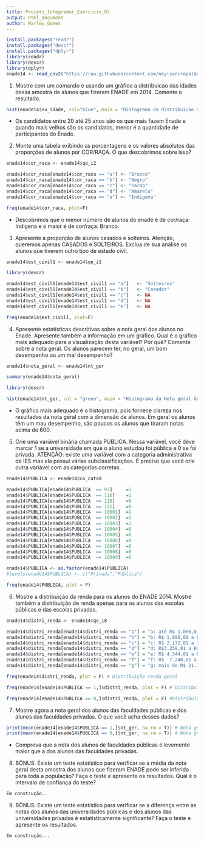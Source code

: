 ```yaml
---
title: Projeto_Integrador_Exercicio_03
output: html_document
author: Warley_Gomes
---
```


```r

install.packages("readr")
install.packages("descr")
install.packages("dplyr")
library(readr)
library(descr)
library(dplyr)
enade14 <- read_csv2("https://raw.githubusercontent.com/neylsoncrepalde/introducao_ao_r/master/dados/enade_2014_amostra.csv")

```
1) Mostre com um comando e usando um gráfico a distribuicao das idades dessa amostra de alunos que fizeram ENADE em 2014. Comente o resultado.

```r

hist(enade14$nu_idade, col="blue", main = "Histograma da distribuicao das idades dos candidatos do Enade")

```

 - Os candidatos entre 20 até 25 anos são os que mais fazem Enade e quando mais velhos são os candidatos, menor é a quantidade de participantes do Enade.

2) Monte uma tabela exibindo as porcentagens e os valores absolutos das proporções de alunos por COR/RAÇA. O que descobrimos sobre isso?

```r

enade14$cor_raca <- enade14$qe_i2 

enade14$cor_raca[enade14$cor_raca == "a"] <- "Branco" 
enade14$cor_raca[enade14$cor_raca == "b"] <- "Negro" 
enade14$cor_raca[enade14$cor_raca == "c"] <- "Pardo" 
enade14$cor_raca[enade14$cor_raca == "d"] <- "Amarelo" 
enade14$cor_raca[enade14$cor_raca == "e"] <- "Indigena"

freq(enade14$cor_raca, plot=F)

```
 - Descobrimos que o menor número de alunos do enade é de cor/raça: Indigena e o maior é de cor/raça: Branco.
3) Apresente a proporção de alunos casados e solteiros. Atenção, queremos apenas CASADOS e SOLTEIROS. Exclua de sua análise os alunos que tiverem outro tipo de estado civil.
```r

enade14$est_civil1 <- enade14$qe_i1

library(descr)

enade14$est_civil1[enade14$est_civil1 == "a"]   <- "Solteiros"
enade14$est_civil1[enade14$est_civil1 == "b"]   <- "Casados"
enade14$est_civil1[enade14$est_civil1 == "c"]   <- NA 
enade14$est_civil1[enade14$est_civil1 == "d"]   <- NA 
enade14$est_civil1[enade14$est_civil1 == "e"]   <- NA 

freq(enade14$est_civil1, plot=F) 

```
4) Apresente estatísticas descritivas sobre a nota geral dos alunos no Enade. Apresente também a informação em um gráfico. Qual é o gráfico mais adequado para a visualização desta variável? Por quê? Comente sobre a nota geral. Os alunos parecem ter, no geral, um bom desempenho ou um mal desempenho?
```r
enade14$nota_geral <- enade14$nt_ger

summary(enade14$nota_geral)

library(descr)

hist(enade14$nt_ger, col = "green", main = "Histograma da Nota geral dos alunos no Enade", xlab="Notas", ylab="Densidade",col.main="darkgray")
```
- O gráfico mais adequado é o histograma, pois fornece clareza nos resultados da nota geral com a dimensão de alunos.
Em geral os alunos têm um mau desempenho, são poucos os alunos que tiraram notas acima de 600.

5) Crie uma variável binária chamada PUBLICA. Nessa variável, você deve marcar 1 se a universidade em que o aluno estudou foi pública e 0 se foi privada. ATENÇÃO: existe uma variável com a categoria administrativa da IES mas ela possui várias subclassificações. É preciso que você crie outra variável com as categorias corretas.

```r

enade14$PUBLICA <- enade14$co_catad

enade14$PUBLICA[enade14$PUBLICA  == 93]     =1 
enade14$PUBLICA[enade14$PUBLICA  == 116]    =1
enade14$PUBLICA[enade14$PUBLICA  == 118]    =0
enade14$PUBLICA[enade14$PUBLICA  == 121]    =0
enade14$PUBLICA[enade14$PUBLICA  == 10001]  =1
enade14$PUBLICA[enade14$PUBLICA  == 10002]  =1
enade14$PUBLICA[enade14$PUBLICA  == 10003]  =1
enade14$PUBLICA[enade14$PUBLICA  == 10004]  =0
enade14$PUBLICA[enade14$PUBLICA  == 10005]  =0
enade14$PUBLICA[enade14$PUBLICA  == 10006]  =0
enade14$PUBLICA[enade14$PUBLICA  == 10007]  =0
enade14$PUBLICA[enade14$PUBLICA  == 10008]  =0
enade14$PUBLICA[enade14$PUBLICA  == 10009]  =0

enade14$PUBLICA <- as.factor(enade14$PUBLICA)
#levels(enade14$PUBLICA) <- c("Privada","Pública")

freq(enade14$PUBLICA, plot = F)

```
6) Mostre a distribuição da renda para os alunos do ENADE 2014. Mostre também a distribuição de renda apenas para os alunos das escolas públicas e das escolas privadas.
```r

enade14$distri_renda <- enade14$qe_i8

enade14$distri_renda[enade14$distri_renda == "a"] = "a: até R$ 1.086,01"
enade14$distri_renda[enade14$distri_renda == "b"] = "b: R$ 1.086,01 a R$ 2.172,00"
enade14$distri_renda[enade14$distri_renda == "c"] = "c: R$ 2.172,01 a 3.258,00"
enade14$distri_renda[enade14$distri_renda == "d"] = "d: R$3.258,01 a R$ 4.344,00"
enade14$distri_renda[enade14$distri_renda == "e"] = "e: R$ 4.344,01 a R$ 7.240,00)"
enade14$distri_renda[enade14$distri_renda == "f"] = "f: R$  7.240,01 a R$ 21.729,00"
enade14$distri_renda[enade14$distri_renda == "g"] = "g: mais de R$ 21.720,01"

freq(enade14$distri_renda, plot = F) # Distribuição renda geral

freq(enade14[enade14$PUBLICA == 1,]$distri_renda, plot = F) # Distribuição renda Pública

freq(enade14[enade14$PUBLICA == 0,]$distri_renda, plot = F) #Distribuição renda Privada

```
7) Mostre agora a nota geral dos alunos das faculdades públicas e dos alunos das faculdades privadas. O que você acha desses dados?
```r

print(mean(enade14[enade14$PUBLICA == 1,]$nt_ger, na.rm = T)) # Nota geral das faculdades públicas
print(mean(enade14[enade14$PUBLICA == 0,]$nt_ger, na.rm = T)) # Nota geral das faculdades privadas

```
- Comprova que a nota dos alunos de faculdades públicas é levemente maior que a dos alunos das faculdades privadas.

8) BÔNUS: Existe um teste estatístico para verificar se a média da nota geral desta amostra dos alunos que fizeram ENADE pode ser inferida para toda a população? Faça o teste e apresente os resultados. Qual é o intervalo de confiança do teste?
```r

Em construção..

```
9) BÔNUS: Existe um teste estatístico para verificar se a diferença entre as notas dos alunos das universidades públicas e dos alunos das universidades privadas é estatisticamente significante? Faça o teste e apresente os resultados.
 
 ```r
Em construção... 
```




